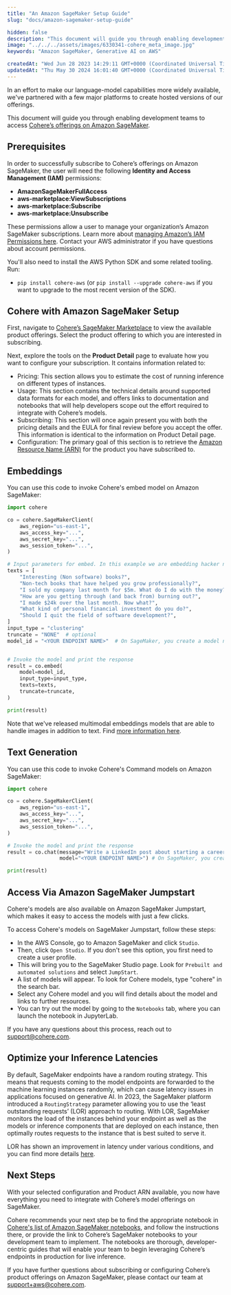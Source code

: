 ```yaml
---
title: "An Amazon SageMaker Setup Guide"
slug: "docs/amazon-sagemaker-setup-guide"

hidden: false
description: "This document will guide you through enabling development teams to access Cohere’s offerings on Amazon SageMaker."
image: "../../../assets/images/6330341-cohere_meta_image.jpg"  
keywords: "Amazon SageMaker, Generative AI on AWS"

createdAt: "Wed Jun 28 2023 14:29:11 GMT+0000 (Coordinated Universal Time)"
updatedAt: "Thu May 30 2024 16:01:40 GMT+0000 (Coordinated Universal Time)"
---
```

In an effort to make our language-model capabilities more widely available, we've partnered with a few major platforms to create hosted versions of our offerings.

This document will guide you through enabling development teams to access [Cohere’s offerings on Amazon SageMaker](https://aws.amazon.com/marketplace/seller-profile?id=87af0c85-6cf9-4ed8-bee0-b40ce65167e0). 

## Prerequisites

In order to successfully subscribe to Cohere’s offerings on Amazon SageMaker, the user will need the following **Identity and Access Management (IAM)** permissions:  

- **AmazonSageMakerFullAccess**
- **aws-marketplace:ViewSubscriptions**
- **aws-marketplace:Subscribe**
- **aws-marketplace:Unsubscribe**

These permissions allow a user to manage your organization’s Amazon SageMaker subscriptions. Learn more about [managing Amazon’s IAM Permissions here](https://aws.amazon.com/iam/?trk=cf28fddb-12ed-4ffd-981b-b89c14793bf1&sc_channel=ps&ef_id=CjwKCAjwsvujBhAXEiwA_UXnAJ4JEQ3KgW0eFBzr5nuwt9L5S7w3A0f3wqensQJgUQ7Mf_ZEdArZRxoCjKQQAvD_BwE:G:s&s_kwcid=AL!4422!3!652240143562!e!!g!!amazon%20iam!19878797467!148973348604). Contact your AWS administrator if you have questions about account permissions.

You'll also need to install the AWS Python SDK and some related tooling. Run:

- `pip install cohere-aws` (or `pip install --upgrade cohere-aws` if you want to upgrade to the most recent version of the SDK).

## Cohere with Amazon SageMaker Setup

First, navigate to [Cohere’s SageMaker Marketplace](https://aws.amazon.com/marketplace/seller-profile?id=87af0c85-6cf9-4ed8-bee0-b40ce65167e0) to view the available product offerings. Select the product offering to which you are interested in subscribing.

Next, explore the tools on the **Product Detail** page to evaluate how you want to configure your subscription. It contains information related to:

- Pricing: This section allows you to estimate the cost of running inference on different types of instances.
- Usage: This section contains the technical details around supported data formats for each model, and offers links to documentation and notebooks that will help developers scope out the effort required to integrate with Cohere’s models.
- Subscribing: This section will once again present you with both the pricing details and the EULA for final review before you accept the offer. This information is identical to the information on Product Detail page.
- Configuration: The primary goal of this section is to retrieve the [Amazon Resource Name (ARN)](https://docs.aws.amazon.com/IAM/latest/UserGuide/reference-arns.html) for the product you have subscribed to.

## Embeddings

You can use this code to invoke Cohere's embed model on Amazon SageMaker:

```python PYTHON
import cohere

co = cohere.SageMakerClient(
    aws_region="us-east-1",
    aws_access_key="...",
    aws_secret_key="...",
    aws_session_token="...",
)

# Input parameters for embed. In this example we are embedding hacker news post titles.
texts = [
    "Interesting (Non software) books?",
    "Non-tech books that have helped you grow professionally?",
    "I sold my company last month for $5m. What do I do with the money?",
    "How are you getting through (and back from) burning out?",
    "I made $24k over the last month. Now what?",
    "What kind of personal financial investment do you do?",
    "Should I quit the field of software development?",
]
input_type = "clustering"
truncate = "NONE"  # optional
model_id = "<YOUR ENDPOINT NAME>"  # On SageMaker, you create a model name that you'll pass here.


# Invoke the model and print the response
result = co.embed(
    model=model_id,
    input_type=input_type,
    texts=texts,
    truncate=truncate,
)

print(result)
```

Note that we've released multimodal embeddings models that are able to handle images in addition to text. Find [more information here](https://docs.cohere.com/docs/multimodal-embeddings).

## Text Generation

You can use this code to invoke Cohere's Command models on Amazon SageMaker:

```python PYTHON 
import cohere

co = cohere.SageMakerClient(
    aws_region="us-east-1",
    aws_access_key="...",
    aws_secret_key="...",
    aws_session_token="...",
)

# Invoke the model and print the response
result = co.chat(message="Write a LinkedIn post about starting a career in tech:",
                 model="<YOUR ENDPOINT NAME>") # On SageMaker, you create a model name that you'll pass here. 

print(result)
```

## Access Via Amazon SageMaker Jumpstart

Cohere's models are also available on Amazon SageMaker Jumpstart, which makes it easy to access the models with just a few clicks.

To access Cohere's models on SageMaker Jumpstart, follow these steps:

- In the AWS Console, go to Amazon SageMaker and click `Studio`.
- Then, click `Open Studio`. If you don't see this option, you first need to create a user profile.
- This will bring you to the SageMaker Studio page. Look for `Prebuilt and automated solutions` and select `JumpStart`.
- A list of models will appear. To look for Cohere models, type "cohere" in the search bar.
- Select any Cohere model and you will find details about the model and links to further resources.
- You can try out the model by going to the `Notebooks` tab, where you can launch the notebook in JupyterLab.

If you have any questions about this process, reach out to support@cohere.com.

## Optimize your Inference Latencies

By default, SageMaker endpoints have a random routing strategy. This means that requests coming to the model endpoints are forwarded to the machine learning instances randomly, which can cause latency issues in applications focused on generative AI. In 2023, the SageMaker platform introduced a `RoutingStrategy` parameter allowing you to use the ‘least outstanding requests’ (LOR) approach to routing. With LOR, SageMaker monitors the load of the instances behind your endpoint as well as the models or inference components that are deployed on each instance, then optimally routes requests to the instance that is best suited to serve it.

LOR has shown an improvement in latency under various conditions, and you can find more details [here](https://aws.amazon.com/blogs/machine-learning/minimize-real-time-inference-latency-by-using-amazon-sagemaker-routing-strategies/).

## Next Steps

With your selected configuration and Product ARN available, you now have everything you need to integrate with Cohere’s model offerings on SageMaker. 

Cohere recommends your next step be to find the appropriate notebook in [Cohere's list of Amazon SageMaker notebooks](https://github.com/cohere-ai/cohere-aws/tree/main/notebooks/sagemaker), and follow the instructions there, or provide the link to Cohere’s SageMaker notebooks to your development team to implement. The notebooks are thorough, developer-centric guides that will enable your team to begin leveraging Cohere’s endpoints in production for live inference. 

If you have further questions about subscribing or configuring Cohere’s product offerings on Amazon SageMaker, please contact our team at [support+aws@cohere.com](mailto:support+aws@cohere.com).
